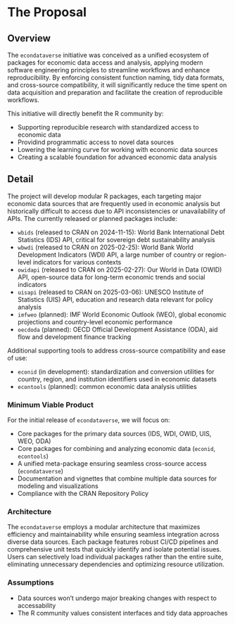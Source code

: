 # The Proposal

<!--
This is where the proposal should be outlined. 
-->

## Overview

<!--
At a high-level address what your proposal is and how it will address the problem identified. Highlight any benefits to the R Community that follow from solving the problem. This should be your most compelling section.
-->

The `econdataverse` initiative was conceived as a unified ecosystem of packages for economic data access and analysis, applying modern software engineering principles to streamline workflows and enhance reproducibility. By enforcing consistent function naming, tidy data formats, and cross-source compatibility, it will significantly reduce the time spent on data acquisition and preparation and facilitate the creation of reproducible workflows.

This initiative will directly benefit the R community by:

- Supporting reproducible research with standardized access to economic data
- Providind programmatic access to novel data sources
- Lowering the learning curve for working with economic data sources
- Creating a scalable foundation for advanced economic data analysis

## Detail
<!--
Go into more detail about the specifics of the project and it delivers against the problem.

Depending on project type the detail section should include:

 - [ ] Minimum Viable Product
 - [ ] Architecture
 - [ ] Assumptions
-->

The project will develop modular R packages, each targeting major economic data sources that are frequently used in economic analysis but historically difficult to access due to API inconsistencies or unavailability of APIs. The currently released or planned packages include:

- `wbids` (released to CRAN on 2024-11-15): World Bank International Debt Statistics (IDS) API, critical for sovereign debt sustainability analysis
- `wbwdi` (released to CRAN on 2025-02-25): World Bank World Development Indicators (WDI) API, a large number of country or region-level indicators for various contexts
- `owidapi` (released to CRAN on 2025-02-27): Our World in Data (OWID) API, open-source data for long-term economic trends and social indicators
- `uisapi` (released to CRAN on 2025-03-06): UNESCO Institute of Statistics (UIS) API, education and research data relevant for policy analysis
- `imfweo` (planned): IMF World Economic Outlook (WEO), global economic projections and country-level economic performance
- `oecdoda` (planned): OECD Official Development Assistance (ODA), aid flow and development finance tracking

Additional supporting tools to address cross-source compatibility and ease of use:

- `econid` (in development): standardization and conversion utilities for country, region, and institution identifiers used in economic datasets
- `econtools` (planned): common economic data analysis utilities

### Minimum Viable Product

For the initial release of `econdataverse`, we will focus on:

- Core packages for the primary data sources (IDS, WDI, OWID, UIS, WEO, ODA)
- Core packages for combining and analyzing economic data (`econid`, `econtools`)
- A unified meta-package ensuring seamless cross-source access (`econdataverse`)
- Documentation and vignettes that combine multiple data sources for modeling and visualizations
- Compliance with the CRAN Repository Policy

### Architecture

The `econdataverse` employs a modular architecture that maximizes efficiency and maintainability while ensuring seamless integration across diverse data sources. Each package features robust CI/CD pipelines and comprehensive unit tests that quickly identify and isolate potential issues. Users can selectively load individual packages rather than the entire suite, eliminating unnecessary dependencies and optimizing resource utilization.

### Assumptions

- Data sources won’t undergo major breaking changes with respect to accessability
- The R community values consistent interfaces and tidy data approaches
